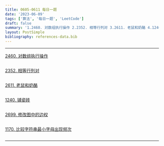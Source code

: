 ```yaml
---
title: 0605-0611 每日一题
date: '2023-06-09'
tags: ['算法', '每日一题', 'LeetCode']
draft: false
summary: '1.2460. 对数组执行操作 2.2352. 相等行列对 3.2611. 老鼠和奶酪 4.1240. 铺瓷砖 5.2699. 修改图中的边权 6.1170. 比较字符串最小字母出现频次'
layout: PostSimple
bibliography: references-data.bib
---
```


---

[2460. 对数组执行操作](https://leetcode.cn/problems/apply-operations-to-an-array/)

```js

```

[2352. 相等行列对](https://leetcode.cn/problems/equal-row-and-column-pairs/)

```js

```

[2611. 老鼠和奶酪](https://leetcode.cn/problems/mice-and-cheese/)

```js

```

[1240. 铺瓷砖](https://leetcode.cn/problems/tiling-a-rectangle-with-the-fewest-squares/)

```js

```
 
[2699. 修改图中的边权](https://leetcode.cn/problems/modify-graph-edge-weights/)

```js

```

[1170. 比较字符串最小字母出现频次](https://leetcode.cn/problems/compare-strings-by-frequency-of-the-smallest-character/)

```js

```

---
